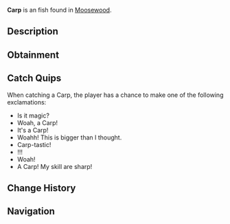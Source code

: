 {{FishInfobox
|image          = Carp.png
|rarity         = Uncommon
|sea            = First Sea
|location       = [[Moosewood]]
|sublocation    = Freshwater
|sources        = Common Crate, Fish Barrel, Fishing Rod
|radar_location = 
|xp             = 80
|weather        = 
|time           = 
|season         = 
|bait           = Bagel
|base_weight    = 5
|base_value     = 110
|weight_range   = 4
|base_chance    = 60
|base_resil     = 70
}}
'''Carp''' is an {{Rarity|Uncommon}} fish found in [[Moosewood]].

== Description ==
{{Description|Carps are freshwater fish that are known for their whisker-like barbels around their mouth. Carps can adapt to plenty of different environments, as they can thrive in various water conditions. Due to their resilience, they are a common choice for stocking man-made ponds and lakes! They are also pretty cute, in my opinion.|Bestiary Entry}}

== Obtainment ==
{{Description|Found in the back of Moosewood Pond.|Bestiary Hint}}
{{Fish Availability|
Moosewood/Freshwater Pond
|top_rods      = 
Trident Rod\190237.37\111391.33;
Leviathan's Fang Rod\188541.11\178197.86;
Free Spirit Rod\186299.53\111113.88;
Azure Of Lagoon\181800.53\108865.19;
No-Life Rod\179338.58\158187.99;
Resourceful Rod\166761.45\162523.61;
Training Rod\147346.88\169466.98;
Ice Warpers Rod\171423.77\151855.3;
Ethereal Prism Rod\162845.81\198783.09;
Great Dreamer Rod\173694.15\162666.94;
Depthseeker Rod\173141.36\153312.9;
Verdant Shear Rod\171725.31\155184.08;
Avalanche Rod\170627.76\148372.68;
Blazebringer Rod\169412.77\126270.71;
Zeus Rod\168204.95\133801.75;
Challenger's Rod\165543.45\143782.2;
Volcanic Rod\164247.75\101541.1;
Seraphic Rod\159698.26\156966.3;
Rod Of The Depths\157995.17\130215.42;
Rod Of The Forgotten Fang\156756.45\143345.23;
Rod Of The Exalted One\149009.93\125808.11;
Steady Rod\81942.52\73816.93
|recommended   = Trident Rod
}}

== Catch Quips ==
When catching a Carp, the player has a chance to make one of the following exclamations:
* Is it magic?
* Woah, a Carp!
* It's a Carp!
* Woahh! This is bigger than I thought.
* Carp-tastic!
* !!!
* Woah!
* A Carp! My skill are sharp!

== Change History ==
{{Change History|{{subst:Current Version}}}}

== Navigation ==
{{Fish Navbox|Moosewood}}